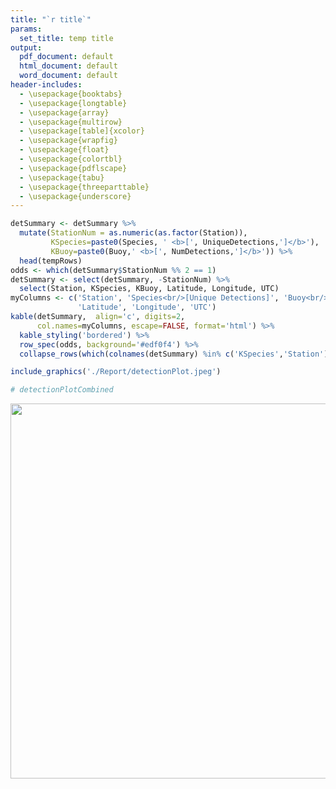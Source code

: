 ```yaml
---
title: "`r title`"
params:
  set_title: temp title
output:
  pdf_document: default
  html_document: default
  word_document: default
header-includes:
  - \usepackage{booktabs}
  - \usepackage{longtable}
  - \usepackage{array}
  - \usepackage{multirow}
  - \usepackage[table]{xcolor}
  - \usepackage{wrapfig}
  - \usepackage{float}
  - \usepackage{colortbl}
  - \usepackage{pdflscape}
  - \usepackage{tabu}
  - \usepackage{threeparttable}
  - \usepackage{underscore}
---
```



```r
detSummary <- detSummary %>%
  mutate(StationNum = as.numeric(as.factor(Station)),
         KSpecies=paste0(Species, ' <b>[', UniqueDetections,']</b>'),
         KBuoy=paste0(Buoy,' <b>[', NumDetections,']</b>')) %>%
  head(tempRows)
odds <- which(detSummary$StationNum %% 2 == 1)
detSummary <- select(detSummary, -StationNum) %>%
  select(Station, KSpecies, KBuoy, Latitude, Longitude, UTC)
myColumns <- c('Station', 'Species<br/>[Unique Detections]', 'Buoy<br/>[Detections]',
               'Latitude', 'Longitude', 'UTC')
kable(detSummary,  align='c', digits=2,
      col.names=myColumns, escape=FALSE, format='html') %>%
  kable_styling('bordered') %>%
  row_spec(odds, background='#edf0f4') %>%
  collapse_rows(which(colnames(detSummary) %in% c('KSpecies','Station')))

include_graphics('./Report/detectionPlot.jpeg')

# detectionPlotCombined
```

<img src="./Report/detectionPlot.jpeg" width="600">
